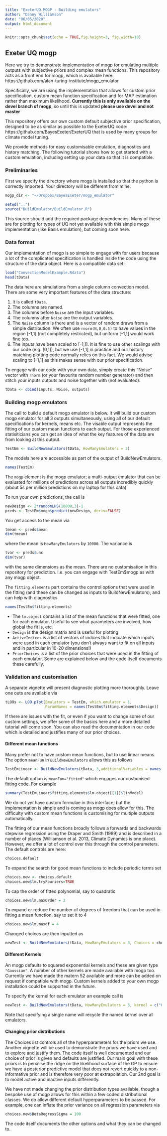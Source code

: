 ```yaml
---
title: "ExeterUQ MOGP - Building emulators"
author: "Danny Williamson"
date: "06/05/2020"
output: html_document
---
```


```r
knitr::opts_chunk$set(echo = TRUE,fig.height=3, fig.width=10)
```

## Exeter UQ mogp

Here we try to demonstrate implementation of mogp for emulating multiple outputs with subjective priors and complex mean functions. This repository acts as a front end for mogp, which is available here: https://github.com/alan-turing-institute/mogp_emulator

Specifically, we are using the implementation that allows for custom prior specification, custom mean function specification and for MAP estimation rather than maximum likelihood. **Currently this is only available on the devel branch of mogp**, so until this is updated **please use devel and not master**

This repository offers our own custom default subjective prior specification, designed to be as similar as possible to the ExeterUQ code: https://github.com/BayesExeter/ExeterUQ that is used by many groups for climate model tuning.

We provide methods for easy customisable emulation, diagnostics and history matching. The following tutorial shows how to get started with a custom emulation, including setting up your data so that it is compatible.

### Preliminaries

First we specify the directory where mogp is installed so that the python is correctly imported. Your directory will be different from mine.
```r
mogp_dir <- "~/Dropbox/BayesExeter/mogp_emulator"
```

```r
setwd("..")
source("BuildEmulator/BuildEmulator.R")
```
This source should add the required package dependencies. Many of these are for plotting for types of UQ not yet available with this simple mogp implementation (like Basis emulation), but coming soon here.

### Data format

Our implementation of mogp is so simple to engage with for users because a lot of the complicated specification is handled inside the code using the structure of the data object. Here is a compatible data set:
```r
load("ConvectionModelExample.Rdata")
head(tData)
```
The data here are simulations from a single column convection model. There are some very important features of the data structure:

1. It is called ```tData```.
2. The columns are named.
3. The columns before ```Noise``` are the input variables.
4. The columns after ```Noise``` are the output variables.
5. The ```Noise``` column is there and is a vector of random draws from a simple distribution. We often use ```rnorm(N,0,0.5)``` to have values in the region [-1,1] (not completely restricted), but uniform [-1,1] would work fine too.
6. The inputs have been scaled to [-1,1]. It is fine to use other scalings with our code (e.g. [0,1]), but we use [-1,1] in practice and our history matching plotting code normally relies on this fact. We would advise scaling to [-1,1] as this makes sense with our prior specification.

To engage with our code with your own data, simply create this "Noise" vector with ```rnorm``` (or your favourite random number generator) and then stitch your inputs outputs and noise together with (not evaluated):
```r
tData <- cbind(inputs, Noise, outputs)
```
### Building mogp emulators
The call to build a default mogp emulator is below. It will build our custom mogp emulator for all 3 outputs simultaneously, using all of our default specifications for kernels, means etc. The visable output represents the fitting of our custom mean functions to each output. For those experienced statisiticians you can get an idea of what the key features of the data are from looking at this output.
```r
TestEm <- BuildNewEmulators(tData, HowManyEmulators = 3) 
```
 The models here are accessible as part of the output of BuildNewEmulators.
```r
names(TestEm)
```
The ```mogp``` element is the mogp emulator; a multi-output emulator that can be evaluated for millions of predictions across all outputs incredibly quickly (about 5s per million predictions on my laptop for this data). 

To run your own predictions, the call is
```r
newDesign <- 2*randomLHS(10000,3)-1
preds <- TestEm$mogp$predict(newDesign, deriv=FALSE)
```

You get access to the mean via
```r
tmean <- preds$mean
dim(tmean)
```
where the mean is ```HowManyEmulators``` by ```10000```. The variance is

```r
tvar <- preds$unc
dim(tvar)
```
with the same dimensions as the mean. There are no customisation in this repository for prediction. I.e. you can engage with TestEm$mogp as with any mogp object.

The ```fitting.elements``` part contains the control options that were used in the fitting (and these can be changed as inputs to BuildNewEmulators), and can help with diagnostics
```r
names(TestEm$fitting.elements)
```
- The ```lm.object``` contains a list of the mean functions that were fitted, one for each emulator. Useful to see what parameters are involved, how global the fit is, etc.
- ```Design``` is the design matrix and is useful for plotting
- ```ActiveIndices``` is a list of vectors of indices that indicate which inputs were used in each emulator (you don't always want to fit on all inputs and in particular in 10-20 dimensions!)
- ```PriorChoices``` is a list of the prior choices that were used in the fitting of each emulator. Some are explained below and the code itself documents these carefully.

### Validation and customisation

A separate vignette will present diagnostic plotting more thoroughly. Leave one outs are available via
```r
tLOOs <- LOO.plot(Emulators = TestEm, which.emulator = 1,
                  ParamNames = names(TestEm$fitting.elements$Design))
```

If there are issues with the fit, or even if you want to change some of our custom settings, we offer some of the basics here and a more detailed tutorial will come soon. You can also read the documentation in our code which is detailed and justifies many of our prior choices.

#### Different mean functions
Many prefer not to have custom mean functions, but to use linear means. The option ```meanFun``` in ```BuildNewEmulators``` allows this as follows
```r
TestEmLinear <- BuildNewEmulators(tData, 3,additionalVariables = names(tData)[1:3], meanFun = "linear")
```
The default option is ```meanFun="fitted"``` which engages our customised fitting code. For example

```r
summary(TestEmLinear$fitting.elements$lm.object[[1]]$linModel)
```

We do not *yet* have custom formulae in this interface, but the implementation is simple and is coming as mogp does allow for this. The difficulty with custom mean functions is customising for multiple outputs automatically.

The fitting of our mean functions broadly follows a forwards and backwards stepwise regression using the Draper and Smith (1989) and is described in a number of places (Williamson et al. 2013, Climate Dynamics is one place). However, we offer a lot of control over this through the control parameters.
The default controls are here:
```r
choices.default
```

To expand the search for good mean functions to include periodic terms set
```r
choices.new <- choices.default
choices.new$lm.tryFouriers=TRUE
```

To cap the order of fitted polynomial, say to quadratic
```r
choices.new$lm.maxOrder = 2
```

To expand or reduce the number of degrees of freedom that can be used in fitting a mean function, say to set it to 4
```r
choices.new$lm.maxdf = 4
```

Changed choices are then inputted as
```r
newTest <- BuildNewEmulators(tData, HowManyEmulators = 3, Choices = choices.new) 
```

#### Different Kernels

An mogp defaults to squared exponential kernels and these are given type ```"Gaussian"```. A number of other kernels are made available with mogp too. Currently we have made the matern 52 available and more can be added on request if compatible with mogp. Custom kernels added to your own mogp installation could be supported in the future.

To specify the kernel for each emulator an example call is
```r
newTest <- BuildNewEmulators(tData, HowManyEmulators = 3, kernel = c("Gaussian", "Gaussian", "Matern52")) 
```

Note that specifying a single name will recycle the named kernel over all emulators.

#### Changing prior distributions

The Choices list controls all of the hyperparameters for the priors we use. Another vignette will be used to demonstrate the priors we have used and to explore and justify them. The code itself is well documented and our choice of prior is given and defaults are justified. Our main goal with these priors is to penalise the ridge on the likelihood surface of the GP to ensure we have a posterior predictive model that does not revert quickly to a non-informative prior and is therefore very poor at extrapolation. Our 2nd goal is to model active and inactive inputs differently.

We have not made changing the prior distribution types available, though a bespoke use of mogp allows for this within a few coded distributional classes. We do allow different default hyperparameters to be passed. For example, one can inflate the prior variance on all regression parameters via
```r
choices.new$BetaRegressSigma = 100
```

The code itself documents the other options and what they can be changed to.